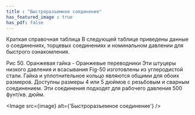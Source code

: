 ```yaml
---
title : "Быстроразъемное соединение"
has_featured_image : true
has_pdf: false
---
```


Краткая справочная таблица
В следующей таблице приведены данные о соединениях, торцевых соединениях и номинальном давлении для быстрого ознакомления.

Рис 50. Оранжевая гайка - Оранжевые переводники
Эти штуцеры низкого давления и всасывания Fig-50 изготовлены из углеродистой стали. Гайка и уплотнительное кольцо являются общими для обоих размеров. Доступны размеры 4 или 5 дюймов с резьбовым и сварным соединением. Эти соединения подходят для рабочего давления 500 фунт/кв. дюйм.

<Image src={image} alt={'Быстроразъемное соединение'} />